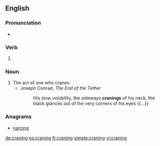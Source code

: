 ==English==

===Pronunciation===
* {{IPA|/ˈkɹeɪnɪŋ/|lang=en}}

===Verb===
{{head|en|present participle}}

# {{present participle of|crane|lang=en|nocat=1}}

===Noun===
{{en-noun}}

# The act of one who cranes.
#* Joseph Conrad, ''The End of the Tether''
#*: His slow volubility, the sideways '''cranings''' of his neck, the black glances out of the very corners of his eyes {{...}}

===Anagrams===
* [[narcing#English|narcing]]

[[de:craning]]
[[es:craning]]
[[fr:craning]]
[[simple:craning]]
[[vi:craning]]